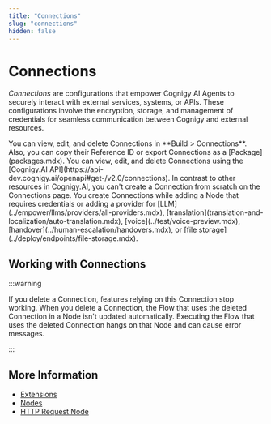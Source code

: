 ```yaml
---
title: "Connections"
slug: "connections"
hidden: false
---
```




# Connections

_Connections_ are configurations that empower Cognigy AI Agents to securely interact with external services, systems, or APIs. These configurations involve the encryption, storage, and management of credentials for seamless communication between Cognigy and external resources.

<Tabs>
  <TabItem value="tab1" label="GUI" default>
    You can view, edit, and delete Connections in **Build > Connections**. Also, you can copy their Reference ID or export Connections as a [Package](packages.mdx).

  </TabItem>
  <TabItem value="tab2" label="API">
    You can view, edit, and delete Connections using the [Cognigy.AI API](https://api-dev.cognigy.ai/openapi#get-/v2.0/connections).

  </TabItem>
</Tabs>
In contrast to other resources in Cognigy.AI, you can't create a Connection from scratch on the Connections page. You create Connections while adding a Node that requires credentials or adding a provider for [LLM](../empower/llms/providers/all-providers.mdx), [translation](translation-and-localization/auto-translation.mdx), [voice](../test/voice-preview.mdx), [handover](../human-escalation/handovers.mdx), or [file storage](../deploy/endpoints/file-storage.mdx).

## Working with Connections

:::warning

  If you delete a Connection, features relying on this Connection stop working. When you delete a Connection, the Flow that uses the deleted Connection in a Node isn't updated automatically. Executing the Flow that uses the deleted Connection hangs on that Node and can cause error messages.

:::

## More Information

- [Extensions](extensions.mdx)
- [Nodes](nodes/overview.mdx)
- [HTTP Request Node](node-reference/service/http-request.mdx)
